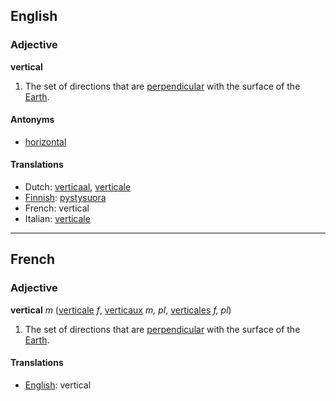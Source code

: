 ==English==
===Adjective===
'''vertical'''

#The set of directions that are [[perpendicular]] with the surface of the [[Earth]].

====Antonyms====
*[[horizontal]]

====Translations====
*Dutch: [[verticaal]], [[verticale]]
*[[Finnish]]: [[pystysuora]]
*French: vertical
*Italian: [[verticale]]

----
==French==
===Adjective===
'''vertical''' ''m'' ([[verticale]] ''f'', [[verticaux]] ''m, pl'', [[verticales]] ''f, pl'')

#The set of directions that are [[perpendicular]] with the surface of the [[Earth]].

====Translations====
*[[English]]: vertical